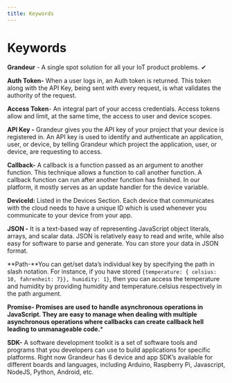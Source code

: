 ```yaml
---
title: Keywords
---
```


# Keywords

**Grandeur** - A single spot solution for all your IoT product problems. ✔

**Auth Token-** When a user logs in, an Auth token is returned. This token along with the API Key, being sent with every request, is what validates the authority of the request.

**Access Token**- An integral part of your access credentials. Access tokens allow and limit, at the same time, the access to user and device scopes. 

**API Key -** Grandeur gives you the API key of your project that your device is registered in. An API key is used to identify and authenticate an application, user, or device, by telling Grandeur which project the application, user, or device, are requesting to access.

**Callback-** A callback is a function passed as an argument to another function. This technique allows a function to call another function. A callback function can run after another function has finished. In our platform, it mostly serves as an update handler for the device variable.

**DeviceId:** Listed in the Devices Section. Each device that communicates with the cloud needs to have a unique ID which is used whenever you communicate to your device from your app.

**JSON -** It is a text-based way of representing JavaScript object literals, arrays, and scalar data. JSON is relatively easy to read and write, while also easy for software to parse and generate. You can store your data in JSON format.

**Path-**You can get/set data’s individual key by specifying the path in slash notation. For instance, if you have stored `{temperature: { celsius: 10, fahrenheit: 7}}, humidity: 1}`, then you can access the temperature and humidity by providing humidity and temperature.celsius respectively in the path argument.

**Promise- Promises are used to handle asynchronous operations in JavaScript. They are easy to manage when dealing with multiple asynchronous operations where callbacks can create callback hell leading to unmanageable code.***

**SDK-** A software development toolkit is a set of software tools and programs that you developers can use to build applications for specific platforms. Right now Grandeur has 6 device and app SDK’s available for different boards and languages, including Arduino, Raspberry Pi, Javascript, NodeJS, Python, Android, etc.